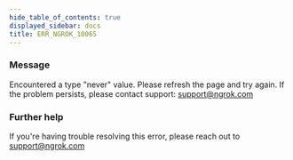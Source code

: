 ```yaml
---
hide_table_of_contents: true
displayed_sidebar: docs
title: ERR_NGROK_10065
---
```


### Message

Encountered a type "never" value. Please refresh the page and try again. If the problem persists, please contact support: support@ngrok.com

<ErrorDetails />

### Further help

If you're having trouble resolving this error, please reach out to [support@ngrok.com](mailto:support@ngrok.com?subject=Help%20with%20ERR_NGROK_10065)
